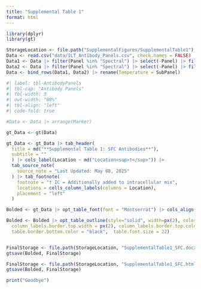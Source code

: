 ```yaml
---
title: "Supplemental Table 1"
format: html
---
```


```r
library(dplyr)
library(gt)
```

```r
StorageLocation <- file.path("SupplementalFigures/SupplementalTable1")
Data <- read.csv("data/ILT_Antibody_Panels.csv", check.names = FALSE)
Data1 <- Data |> filter(Panel %in% "Spectral") |> select(-Panel) |> filter(Purpose %in% "Full") |> select(-Purpose)
Data2 <- Data |> filter(Panel %in% "Spectral") |> select(-Panel) |> filter(!Purpose %in% "Full") |> select(-Purpose)
Data <- bind_rows(Data1, Data2) |> rename(Temperature = SubPanel)
```

```r
#| label: tbl-AntibodyPanels
#| tbl-cap: "Antibody Panels"
#| tbl-width: 3
#| out-width: "80%"
#| tbl-align: "left"
#| code-fold: true

#Data <- Data |> arrange(Marker)

gt_Data <- gt(Data)

gt_Data <- gt_Data |> tab_header( 
  title = md("**Supplemental Table 1: SFC Antibodies**"),
  subtitle = ""
  ) |> cols_label(Location ~ md("Location<sup>†</sup>")) |>
  tab_source_note(
    source_note = "Last Updated: May 08, 2025"
  ) |> tab_footnote(
    footnote = "† IC = Additionally added to intracellular mix",
    locations = cells_column_labels(columns = Location),
    placement = "left"
  )

Bolded <- gt_Data |> opt_table_font(font = "Montserrat") |> cols_align(align = "center") |>  cols_label(Alternate.Name ~ md('Alternate<br>name')) |>  cols_label(Catalog.Number ~ md('Catalog<br>number')) 

Bolded <- Bolded |> opt_table_outline(style="solid", width=px(2), color="black") |> tab_options(column_labels.border.top.style = "solid",
  column_labels.border.top.width = px(2), column_labels.border.top.color = "black", table.border.bottom.style = "double", table.border.bottom.width = px(2),
  table.border.bottom.color = "black",  table.font.size = 22)


FinalStorage <- file.path(StorageLocation, "SupplementalTable1_SFC.docx")
gtsave(Bolded, FinalStorage)

FinalStorage <- file.path(StorageLocation, "SupplementalTable1_SFC.html")
gtsave(Bolded, FinalStorage)
```

```r
print("Goodbye")
```

